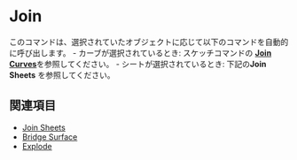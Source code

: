 
# Join

<Reference shortcut="J" command="Join" button="" />

このコマンドは、選択されていたオブジェクトに応じて以下のコマンドを自動的に呼び出します。
    - カーブが選択されているとき: スケッチコマンドの [**Join Curves**](../sketch/join#join-Curves)を参照してください。
    - シートが選択されているとき: 下記の**Join Sheets** を参照してください。

## 関連項目
- [Join Sheets](./join-sheets)
- [Bridge Surface](./bridge-surface)
- [Explode](./explode)












